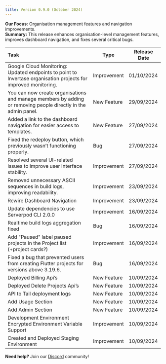 ```yaml
---
title: Version 0.9.0 (October 2024)
---
```


**Our Focus**: Organisation management features and navigation improvements.  
**Summary:** This release enhances organisation-level management features, improves dashboard navigation, and fixes several critical bugs.


| Task | Type | Release Date |
| :---- | ----- | ----- |
| Google Cloud Monitoring: Updated endpoints to point to Invertase organisation projects for improved monitoring.  | Improvement | 01/10/2024 |
| You can now create organisations and manage members by adding or removing people directly in the admin panel.  | New Feature  | 29/09/2024 |
| Added a link to the dashboard navigation for easier access to templates.  | New Feature  | 27/09/2024 |
| Fixed the redeploy button, which previously wasn’t functioning properly. | Bug | 27/09/2024 |
| Resolved several UI-related issues to improve user interface stability. | Improvement | 27/09/2024 |
| Removed unnecessary ASCII sequences in build logs, improving readability. | Improvement | 23/09/2024 |
| Rewire Dashboard Navigation | Improvement | 23/09/2024 |
| Update dependencies to use Serverpod CLI 2.0.0 | Improvement | 16/09/2024 |
| Realtime build logs aggregation fixed | Bug | 16/09/2024 |
| Add "Paused" label paused projects in the Project list (+project cards?) | Improvement | 16/09/2024 |
| Fixed a bug that prevented users from creating Flutter projects for versions above 3.19.6. | Bug  | 16/09/2024 |
| Deployed Billing Api’s | New Feature | 10/09/2024 |
| Deployed Delete Projects Api’s | New Feature | 10/09/2024 |
| API to Tail deployment logs | New Feature | 10/09/2024 |
| Add Usage Section | New Feature | 10/09/2024 |
| Add Admin Section | New Feature | 10/09/2024 |
| Development Environment Encrypted Environment Variable Support | Improvement | 10/09/2024 |
| Created and Deployed Staging Environment | Improvement | 10/09/2024 |


**Need help?** Join our [Discord](https://invertase.link/globe-discord) community! 